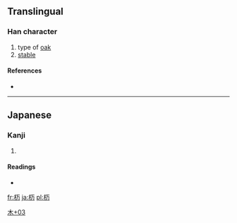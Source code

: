 ==Translingual==

===Han character===
{{Han char|rn=75|rad=木|as=03|sn=7|four=|canj=木一尸 (DMS)}}

# type of [[oak]]
# [[stable]]

====References====
* {{Han ref|kx=0513.011|dkj=14488|dj=0898.110|hdz=21159.031|uh=6764|ud=26468}}

----

==Japanese==

===Kanji===
{{ja-kanji|grade=|rs=木03}}

# {{defn|lang=ja|sort=木03}}

====Readings====
* {{ja-readings|on=|kun=[[とち]] (tochi)}}

[[Category:Japanese-only CJKV Characters|木+03]]

[[fr:杤]]
[[ja:杤]]
[[pl:杤]]